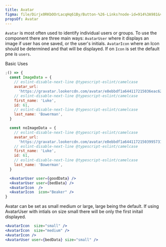```yaml
---
title: Avatar
figma: file/Dirjx0RKbOOrLacqHq61By/Button-%26-Links?node-id=914%3A981&viewport=1741%2C951%2C1
propsOf: Avatar
---
```


`Avatar` is most often used to identify individual users or groups. To use the component there are three main ways:
`AvatarUser` where it displays an image if user has one saved, or the user's initials.
`AvatarIcon` where an Icon should be determined and that will be displayed. If on `Icon` is set the default pne is `users`.

Basic Uses

```jsx
;() => {
  const ImageData = {
    // eslint-disable-next-line @typescript-eslint/camelcase
    avatar_url:
      'https://gravatar.lookercdn.com/avatar/e8ebbdf1a644117215036eac62995731?s=156&d=blank',
    // eslint-disable-next-line @typescript-eslint/camelcase
    first_name: 'Luke',
    id: 61,
    // eslint-disable-next-line @typescript-eslint/camelcase
    last_name: 'Bowerman',
  }

  const noImageData = {
    // eslint-disable-next-line @typescript-eslint/camelcase
    avatar_url:
      'https://gravatar.lookercdn.com/avatar/e8ebbdf1a64411721503995731?s=156&d=blank',
    // eslint-disable-next-line @typescript-eslint/camelcase
    first_name: 'Luke',
    id: 61,
    // eslint-disable-next-line @typescript-eslint/camelcase
    last_name: 'Bowerman',
  }

  <AvatarUser user={goodData} />
  <AvatarUser user={bedData} />
  <AvatarIcon  />
  <AvatarIcon  icon="Beaker" />
}
```

Avatar can be set as small medium or large, large being the default. If using AvatarUser with intials on size small there will be only the first initail displayed.

```jsx
<AvatarIcon  size="small" />
<AvatarIcon  size="medium" />
<AvatarIcon />
<AvatarUser user={bedData} size="small" />
```

